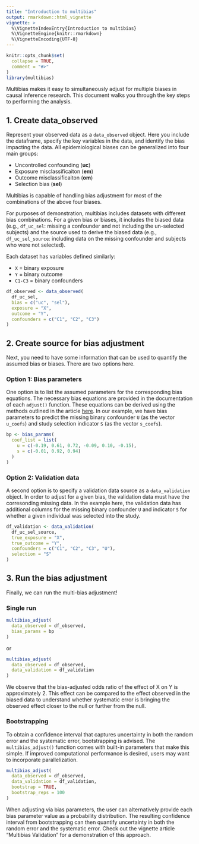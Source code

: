 ```yaml
---
title: "Introduction to multibias"
output: rmarkdown::html_vignette
vignette: >
  %\VignetteIndexEntry{Introduction to multibias}
  %\VignetteEngine{knitr::rmarkdown}
  %\VignetteEncoding{UTF-8}
---
```


```r
knitr::opts_chunk$set(
  collapse = TRUE,
  comment = "#>"
)
library(multibias)
```

Multibias makes it easy to simultaneously adjust for multiple biases in causal inference research. This document walks you through the key steps to performing the analysis.

## 1. Create data_observed

Represent your observed data as a `data_observed` object. Here you include the dataframe, specify the key variables in the data, and identify the bias impacting the data. All epidemiological biases can be generalized into four main groups:

* Uncontrolled confounding (**uc**)
* Exposure misclassificaiton (**em**)
* Outcome misclassificaiton (**om**)
* Selection bias (**sel**)

Multibias is capable of handling bias adjustment for most of the combinations of the above four biases.

For purposes of demonstration, multibias includes datasets with different bias combinations. For a given bias or biases, it includes the biased data (e.g., `df_uc_sel`: missing a confounder and not including the un-selected subjects) and the source used to derive the biased data (e.g., `df_uc_sel_source`: including data on the missing confounder and subjects who were not selected).

Each dataset has variables defined similarly:

* `X` = binary exposure
* `Y` = binary outcome
* `C1-C3` = binary confounders

```r
df_observed <- data_observed(
  df_uc_sel,
  bias = c("uc", "sel"),
  exposure = "X",
  outcome = "Y",
  confounders = c("C1", "C2", "C3")
)
```

## 2. Create source for bias adjustment

Next, you need to have some information that can be used to quantify the assumed bias or biases. There are two options here.

### Option 1: Bias parameters

One option is to list the assumed parameters for the corresponding bias equations. The necessary bias equations are provided in the documentation of each `adjust()` function. These equations can be derived using the methods outlined in the article [here](https://doi.org/10.1093/ije/dyad001). In our example, we have bias parameters to predict the missing binary confounder `U` (as the vector `u_coefs`) and study selection indicator `S` (as the vector `s_coefs`).

```r
bp <- bias_params(
  coef_list = list(
    u = c(-0.19, 0.61, 0.72, -0.09, 0.10, -0.15),
    s = c(-0.01, 0.92, 0.94)
  )
)
```

### Option 2: Validation data

A second option is to specify a validation data source as a `data_validation` object. In order to adjust for a given bias, the validation data must have the corresonding missing data. In the example here, the validation data has additional columns for the missing binary confounder `U` and indicator `S` for whether a given individual was selected into the study.

```r
df_validation <- data_validation(
  df_uc_sel_source,
  true_exposure = "X",
  true_outcome = "Y",
  confounders = c("C1", "C2", "C3", "U"),
  selection = "S"
)
```

## 3. Run the bias adjustment

Finally, we can run the multi-bias adjustment!

### Single run

```r
multibias_adjust(
  data_observed = df_observed,
  bias_params = bp
)
```

or

```r
multibias_adjust(
  data_observed = df_observed,
  data_validation = df_validation
)
```

We observe that the bias-adjusted odds ratio of the effect of X on Y is approximately 2. This effect can be compared to the effect observed in the biased data to understand whether systematic error is bringing the observed effect closer to the null or further from the null.

### Bootstrapping

To obtain a confidence interval that captures uncertainty in both the random error and the systematic error, bootstrapping is advised. The `multibias_adjust()` function comes with built-in parameters that make this simple. If improved computational performance is desired, users may want to incorporate parallelization.

```r
multibias_adjust(
  data_observed = df_observed,
  data_validation = df_validation,
  bootstrap = TRUE,
  bootstrap_reps = 100
)
```

When adjusting via bias parameters, the user can alternatively provide each bias parameter value as a probability distribution. The resulting confidence interval from bootstrapping can then quantify uncertainty in both the random error and the systematic error. Check out the vignette article "Multibias Validation" for a demonstration of this approach.
